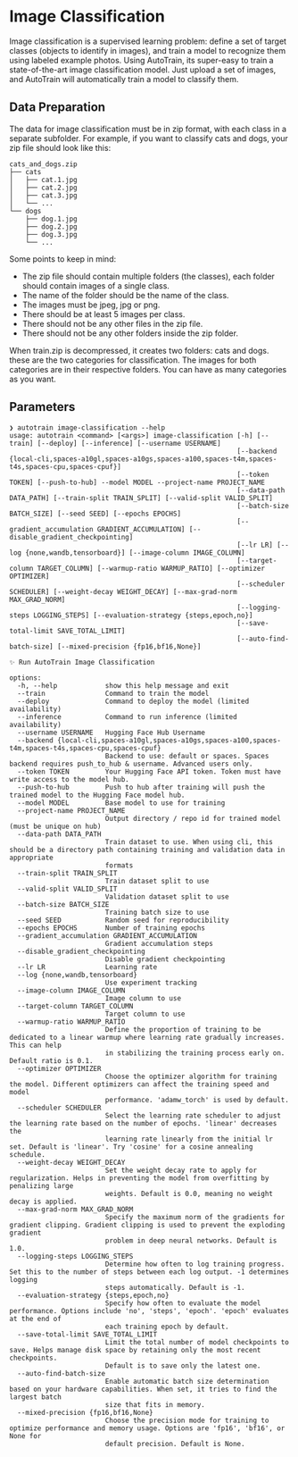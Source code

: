 # Image Classification

Image classification is a supervised learning problem: define a set of target classes (objects to identify in images), and train a model to recognize them using labeled example photos.
Using AutoTrain, its super-easy to train a state-of-the-art image classification model. Just upload a set of images, and AutoTrain will automatically train a model to classify them.

## Data Preparation

The data for image classification must be in zip format, with each class in a separate subfolder. For example, if you want to classify cats and dogs, your zip file should look like this:

```
cats_and_dogs.zip
├── cats
│   ├── cat.1.jpg
│   ├── cat.2.jpg
│   ├── cat.3.jpg
│   └── ...
└── dogs
    ├── dog.1.jpg
    ├── dog.2.jpg
    ├── dog.3.jpg
    └── ...
```

Some points to keep in mind:

- The zip file should contain multiple folders (the classes), each folder should contain images of a single class.
- The name of the folder should be the name of the class.
- The images must be jpeg, jpg or png.
- There should be at least 5 images per class.
- There should not be any other files in the zip file.
- There should not be any other folders inside the zip folder.

When train.zip is decompressed, it creates two folders: cats and dogs. these are the two categories for classification. The images for both categories are in their respective folders. You can have as many categories as you want.


## Parameters

```
❯ autotrain image-classification --help
usage: autotrain <command> [<args>] image-classification [-h] [--train] [--deploy] [--inference] [--username USERNAME]
                                                         [--backend {local-cli,spaces-a10gl,spaces-a10gs,spaces-a100,spaces-t4m,spaces-t4s,spaces-cpu,spaces-cpuf}]
                                                         [--token TOKEN] [--push-to-hub] --model MODEL --project-name PROJECT_NAME
                                                         [--data-path DATA_PATH] [--train-split TRAIN_SPLIT] [--valid-split VALID_SPLIT]
                                                         [--batch-size BATCH_SIZE] [--seed SEED] [--epochs EPOCHS]
                                                         [--gradient_accumulation GRADIENT_ACCUMULATION] [--disable_gradient_checkpointing]
                                                         [--lr LR] [--log {none,wandb,tensorboard}] [--image-column IMAGE_COLUMN]
                                                         [--target-column TARGET_COLUMN] [--warmup-ratio WARMUP_RATIO] [--optimizer OPTIMIZER]
                                                         [--scheduler SCHEDULER] [--weight-decay WEIGHT_DECAY] [--max-grad-norm MAX_GRAD_NORM]
                                                         [--logging-steps LOGGING_STEPS] [--evaluation-strategy {steps,epoch,no}]
                                                         [--save-total-limit SAVE_TOTAL_LIMIT]
                                                         [--auto-find-batch-size] [--mixed-precision {fp16,bf16,None}]

✨ Run AutoTrain Image Classification

options:
  -h, --help            show this help message and exit
  --train               Command to train the model
  --deploy              Command to deploy the model (limited availability)
  --inference           Command to run inference (limited availability)
  --username USERNAME   Hugging Face Hub Username
  --backend {local-cli,spaces-a10gl,spaces-a10gs,spaces-a100,spaces-t4m,spaces-t4s,spaces-cpu,spaces-cpuf}
                        Backend to use: default or spaces. Spaces backend requires push_to_hub & username. Advanced users only.
  --token TOKEN         Your Hugging Face API token. Token must have write access to the model hub.
  --push-to-hub         Push to hub after training will push the trained model to the Hugging Face model hub.
  --model MODEL         Base model to use for training
  --project-name PROJECT_NAME
                        Output directory / repo id for trained model (must be unique on hub)
  --data-path DATA_PATH
                        Train dataset to use. When using cli, this should be a directory path containing training and validation data in appropriate
                        formats
  --train-split TRAIN_SPLIT
                        Train dataset split to use
  --valid-split VALID_SPLIT
                        Validation dataset split to use
  --batch-size BATCH_SIZE
                        Training batch size to use
  --seed SEED           Random seed for reproducibility
  --epochs EPOCHS       Number of training epochs
  --gradient_accumulation GRADIENT_ACCUMULATION
                        Gradient accumulation steps
  --disable_gradient_checkpointing
                        Disable gradient checkpointing
  --lr LR               Learning rate
  --log {none,wandb,tensorboard}
                        Use experiment tracking
  --image-column IMAGE_COLUMN
                        Image column to use
  --target-column TARGET_COLUMN
                        Target column to use
  --warmup-ratio WARMUP_RATIO
                        Define the proportion of training to be dedicated to a linear warmup where learning rate gradually increases. This can help
                        in stabilizing the training process early on. Default ratio is 0.1.
  --optimizer OPTIMIZER
                        Choose the optimizer algorithm for training the model. Different optimizers can affect the training speed and model
                        performance. 'adamw_torch' is used by default.
  --scheduler SCHEDULER
                        Select the learning rate scheduler to adjust the learning rate based on the number of epochs. 'linear' decreases the
                        learning rate linearly from the initial lr set. Default is 'linear'. Try 'cosine' for a cosine annealing schedule.
  --weight-decay WEIGHT_DECAY
                        Set the weight decay rate to apply for regularization. Helps in preventing the model from overfitting by penalizing large
                        weights. Default is 0.0, meaning no weight decay is applied.
  --max-grad-norm MAX_GRAD_NORM
                        Specify the maximum norm of the gradients for gradient clipping. Gradient clipping is used to prevent the exploding gradient
                        problem in deep neural networks. Default is 1.0.
  --logging-steps LOGGING_STEPS
                        Determine how often to log training progress. Set this to the number of steps between each log output. -1 determines logging
                        steps automatically. Default is -1.
  --evaluation-strategy {steps,epoch,no}
                        Specify how often to evaluate the model performance. Options include 'no', 'steps', 'epoch'. 'epoch' evaluates at the end of
                        each training epoch by default.
  --save-total-limit SAVE_TOTAL_LIMIT
                        Limit the total number of model checkpoints to save. Helps manage disk space by retaining only the most recent checkpoints.
                        Default is to save only the latest one.
  --auto-find-batch-size
                        Enable automatic batch size determination based on your hardware capabilities. When set, it tries to find the largest batch
                        size that fits in memory.
  --mixed-precision {fp16,bf16,None}
                        Choose the precision mode for training to optimize performance and memory usage. Options are 'fp16', 'bf16', or None for
                        default precision. Default is None.
```